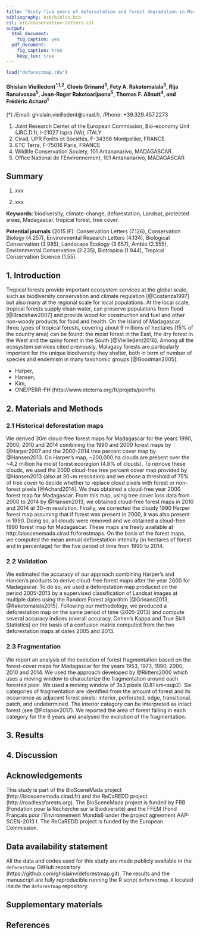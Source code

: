 ```yaml
---
title: "Sixty-five years of deforestation and forest degradation in Madagascar"
bibliography: bib/biblio.bib
csl: bib/conservation-letters.csl
output: 
  html_document:
    fig_caption: yes
  pdf_document:
    fig_caption: true
    keep_tex: true
---
```


```r
load("deforestmap.rda")
```

#### Ghislain Vieilledent<sup>*,1,2</sup>, Clovis Grinand<sup>3</sup>, Fety A. Rakotomalala<sup>3</sup>, Rija Ranaivosoa<sup>5</sup>, Jean-Roger Rakotoarijaona<sup>5</sup>, Thomas F. Allnutt<sup>4</sup>, and Frédéric Achard<sup>1</sup>

(*) /Email: ghislain.vieilledent@cirad.fr, /Phone: +39.329.457.2273

1. Joint Research Center of the European Commission, Bio-economy Unit (JRC.D.1), I-21027 Ispra (VA), ITALY
2. Cirad, UPR Forêts et Sociétés, F-34398 Montpellier, FRANCE
3. ETC Terra, F-75016 Paris, FRANCE
4. Wildlife Conservation Society, 101 Antananarivo, MADAGASCAR
5. Office National de l'Environnement, 101 Antananarivo, MADAGASCAR

## Summary

1. xxx

2. xxx

**Keywords**: biodiversity, climate-change, deforestation, Landsat, protected areas, Madagascar, tropical forest, tree cover.

**Potential journals** (2015 IF): Conservation Letters (7.126), Conservation Biology (4.257), Environmental Research Letters (4.134), Biological Conservation (3.985), Landscape Ecology (3.657), Ambio (2.555), Environmental Conservation (2.235), Biotropica (1.944), Tropical Conservation Science (1.55).

## 1. Introduction

Tropical forests provide important ecosystem services at the global scale, such as biodiversity conservation and climate regulation [@Costanza1997] but also many at the regional scale for local populations. At the local scale, tropical forests supply clean water, can preserve populations from flood [@Bradshaw2007] and provide wood for construction and fuel and other non-woody products for food and health. On the island of Madagascar, three types of tropical forests, covering about 9 millions of hectares (15% of the country area) can be found: the moist forest in the East, the dry forest in the West and the spiny forest in the South [@Vieilledent2016]. Among all the ecosystem services cited previously, Malagasy forests are particularly important for the unique biodiversity they shelter, both in term of number of species and endemism in many taxonomic groups [@Goodman2005]. 

- Harper,
- Hansen,
- Kim,
- ONE/PERR-FH (http://www.etcterra.org/fr/projets/perrfh)

## 2. Materials and Methods

### 2.1 Historical deforestation maps

We derived 30m cloud-free forest maps for Madagascar for the years 1990, 2000, 2010 and 2014 combining the 1990 and 2000 forest maps by @Harper2007 and the 2000-2014 tree percent cover map by @Hansen2013. On Harper's map, ~200,000 ha clouds are present over the ~4.2 million ha moist forest ecoregion (4.8% of clouds). To remove these clouds, we used the 2000 cloud-free tree percent cover map provided by @Hansen2013 (also at 30~m resolution) and we chose a threshold of 75% of tree cover to decide whether to replace cloud pixels with forest or non-forest pixels [@Achard2014]. We thus obtained a cloud-free year 2000 forest map for Madagascar. From this map, using tree cover loss data from 2000 to 2014 by @Hansen2013, we obtained cloud-free forest maps in 2010 and 2014 at 30~m resolution. Finally, we corrected the cloudy 1990 Harper forest map assuming that if forest was present in 2000, it was also present in 1990. Doing so, all clouds were removed and we obtained a cloud-free 1990 forest map for Madagascar. These maps are freely available at http:/bioscenemada.cirad.fr/forestmaps. On the basis of the forest maps, we computed the mean annual deforestation intensity (in hectares of forest and in percentage) for the five period of time from 1990 to 2014.

### 2.2 Validation

We estimated the accuracy of our approach combining Harper's and Hansen's products to derive cloud-free forest maps after the year 2000 for Madagascar. To do so, we used a deforestation map produced on the period 2005-2013 by a supervised classification of Landsat images at multiple dates using the Random Forest algorithm [@Grinand2013, @Rakotomalala2015]. Following our methodology, we produced a deforestation map on the same period of time (2005-2013) and compute several accuracy indices (overall accuracy, Cohen's Kappa and True Skill Statistics) on the basis of a confusion matrix computed from the two deforestation maps at dates 2005 and 2013. 

### 2.3 Fragmentation

We report an analysis of the evolution of forest fragmentation based on the forest-cover maps for Madagascar for the years 1953, 1973, 1990, 2000, 2010 and 2014. We used the approach developed by @Riitters2000 which uses a moving window to characterize the fragmentation around each forested pixel. We used a moving window of 3x3 pixels (0.81 km<sup2</sup>). Six categories of fragmentation are identified from the amount of forest and its occurrence as adjacent forest pixels: interior, perforated, edge, transitional, patch, and undetermined. The interior category can be interpreted as intact forest (see @Potapov2017). We reported the area of forest falling in each category for the 6 years and analysed the evolution of the fragmentation.

## 3. Results

## 4. Discussion

## Acknowledgements

This study is part of the BioSceneMada project (http://bioscenemada.cirad.fr) and the ReCaREDD project (http://roadlessforests.org). The BioSceneMada project is funded by FRB (Fondation pour la Recherche sur la Biodiversité) and the FFEM (Fond Français pour l'Environnement Mondial) under the project agreement AAP-SCEN-2013 I. The ReCaREDD project is funded by the European Commission.

## Data availability statement

All the data and codes used for this study are made publicly available in the `deforestmap` GitHub repository (https://github.com/ghislainv/deforestmap.git). The results and the manuscript are fully reproducible running the R script `deforestmap.R` located inside the `deforestmap` repository.

## Supplementary materials


## References
